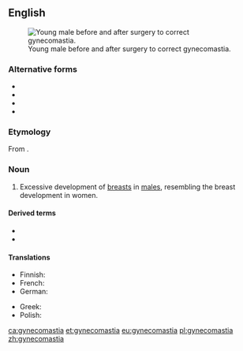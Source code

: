 ==English==
{{wikipedia}}
[[File:Adolescent_with_Gynecomastia.jpg|thumb|Young male before and after surgery to correct gynecomastia.]]

===Alternative forms===
* {{l|en|gynaecomastia}}
* {{l|en|gynæcomastia}}
* {{l|en|gynaecomasty}}
* {{l|en|gynæcomazia}}

===Etymology===
From {{affix|en|gynaeco-|μαστός|t2=breast|lang2=grc}}.

===Noun===
{{en-noun|~}}

# {{label|en|American spelling|medicine}} Excessive development of [[breast]]s in [[male]]s, resembling the breast development in women.

====Derived terms====
* {{l|en|gyno}}
* {{l|en|pseudogynecomastia}}

====Translations====
{{trans-top|development of breasts in males}}
* Finnish: {{t|fi|naisnisäisyys}}
* French: {{t+|fr|gynécomastie|f}}
* German: {{t+|de|Gynäkomastie|f}}
{{trans-mid}}
* Greek: {{t+|el|γυναικομαστία}}
* Polish: {{t+|pl|ginekomastia|f}}
{{trans-bottom}}

[[ca:gynecomastia]]
[[et:gynecomastia]]
[[eu:gynecomastia]]
[[pl:gynecomastia]]
[[zh:gynecomastia]]